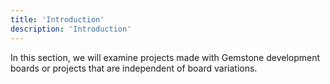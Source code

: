 ```yaml
---
title: 'Introduction'
description: 'Introduction'
---
```


In this section, we will examine projects made with Gemstone development boards or projects that
are independent of board variations.
